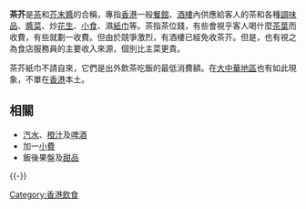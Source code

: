 '''茶芥'''是[[茶|茶]]和[[芥末醬|芥末醬]]的合稱，專指[[香港|香港]]一般[[餐館|餐館]]、[[酒樓|酒樓]]內供應給客人的茶和各種[[調味品|調味品]]、[[醬菜|醬菜]]、炒[[花生|花生]]、[[小食|小食]]、濕[[紙巾|紙巾]]等。茶指茶位錢，有些會視乎客人喝什麼[[茶葉|茶葉]]而收費，有些就劃一收費。但由於競爭激烈，有酒樓已經免收茶芥。但是，也有視之為食店服務員的主要收入來源，個別比主菜更貴。

茶芥紙巾不請自來，它們是出外飲茶吃飯的最低消費額。在[[大中華地區|大中華地區]]也有如此現象，不單在[[香港|香港]]本土。

==相關==
* [[汽水|汽水]]、[[橙汁|橙汁]]及[[啤酒|啤酒]]
* 加一[[小費|小費]]
* 飯後果盤及[[甜品|甜品]]

{{-}}

[[Category:香港飲食|Category:香港飲食]]


{{Food-stub}}